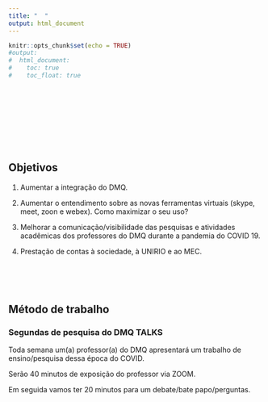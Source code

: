 ```yaml
---
title: "  "
output: html_document
---
```


```r
knitr::opts_chunk$set(echo = TRUE)
#output:
#  html_document:
#    toc: true
#    toc_float: true
```
<br>
<br>
<br>
<br>
<br>
<br>
<br>

## Objetivos

1.  Aumentar a integração do DMQ.

2.  Aumentar o entendimento sobre as novas ferramentas virtuais (skype, meet, zoon e webex). Como maximizar o seu uso?

3.  Melhorar a comunicação/visibilidade das pesquisas e atividades acadêmicas dos professores do DMQ durante a pandemia do COVID 19.

4.  Prestação de contas à sociedade, à UNIRIO e ao MEC.  

<br>
<br>
<br>

## Método de trabalho

### Segundas de pesquisa do DMQ TALKS

Toda semana um(a) professor(a) do DMQ apresentará um trabalho de ensino/pesquisa dessa época do COVID. 

Serão 40 minutos de exposição do professor via ZOOM.

Em seguida vamos ter 20 minutos para um debate/bate papo/perguntas. 

